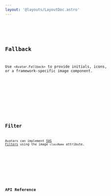 ```yaml
---
layout: '@layouts/LayoutDoc.astro'
---
```





<Preview client:load>
	<Fragment slot="preview">
		<Default client:visible />
	</Fragment>
	<Fragment slot="code">
		<Code code={DefaultRaw} lang="tsx" />
	</Fragment>
</Preview>

## Fallback

Use `<Avatar.Fallback>` to provide initials, icons, or a framework-specific image component.

<Preview client:load>
	<Fragment slot="preview">
		<Fallback client:visible />
	</Fragment>
	<Fragment slot="code">
		<Code code={FallbackRaw} lang="tsx" />
	</Fragment>
</Preview>

## Filter

Avatars can implement [SVG Filters](/docs/guides/cookbook/svg-filters) using the image `className` attribute.

<Preview client:load>
	<Fragment slot="preview">
		<Filter client:visible />
	</Fragment>
	<Fragment slot="code">
		<Code code={FilterRaw} lang="tsx" />
	</Fragment>
</Preview>

## API Reference

<ApiTable />
